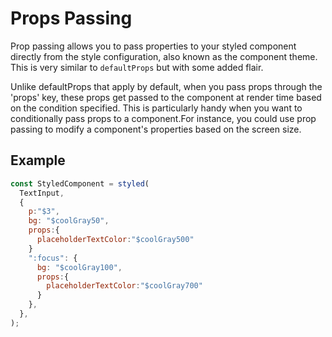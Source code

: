 
<Meta title="api/Props Passing" />

# Props Passing

Prop passing allows you to pass properties to your styled component directly from the style configuration, also known as the component theme. This is very similar to `defaultProps` but with some added flair.

Unlike defaultProps that apply by default, when you pass props through the 'props' key, these props get passed to the component at render time based on the condition specified. This is particularly handy when you want to conditionally pass props to a component.For instance, you could use prop passing to modify a component's properties based on the screen size.

## Example

```jsx
const StyledComponent = styled(
  TextInput,
  {
    p:"$3",
    bg: "$coolGray50",
    props:{
      placeholderTextColor:"$coolGray500"
    }
    ":focus": {
      bg: "$coolGray100",
      props:{
        placeholderTextColor:"$coolGray700"
      }
    },
  },
);
```
